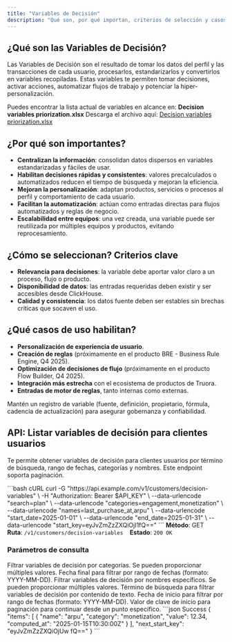 ```yaml
---
title: "Variables de Decisión"
description: "Qué son, por qué importan, criterios de selección y casos de uso."
---
```


## ¿Qué son las Variables de Decisión?

Las Variables de Decisión son el resultado de tomar los datos del perfil y las transacciones de cada usuario, procesarlos, estandarizarlos y convertirlos en variables recopiladas. Estas variables te permiten tomar decisiones, activar acciones, automatizar flujos de trabajo y potenciar la hiper-personalización.

<Note>
Puedes encontrar la lista actual de variables en alcance en: <strong>Decision variables priorization.xlsx</strong>
</Note>

<Info>
Descarga el archivo aquí: <a href="/Decision%20variables%20priorization.xlsx">Decision variables priorization.xlsx</a>
</Info>

## ¿Por qué son importantes?

- **Centralizan la información**: consolidan datos dispersos en variables estandarizadas y fáciles de usar.
- **Habilitan decisiones rápidas y consistentes**: valores precalculados o automatizados reducen el tiempo de búsqueda y mejoran la eficiencia.
- **Mejoran la personalización**: adaptan productos, servicios o procesos al perfil y comportamiento de cada usuario.
- **Facilitan la automatización**: actúan como entradas directas para flujos automatizados y reglas de negocio.
- **Escalabilidad entre equipos**: una vez creada, una variable puede ser reutilizada por múltiples equipos y productos, evitando reprocesamiento.

## ¿Cómo se seleccionan? Criterios clave

- **Relevancia para decisiones**: la variable debe aportar valor claro a un proceso, flujo o producto.
- **Disponibilidad de datos**: las entradas requeridas deben existir y ser accesibles desde ClickHouse.
- **Calidad y consistencia**: los datos fuente deben ser estables sin brechas críticas que socaven el uso.

## ¿Qué casos de uso habilitan?

- **Personalización de experiencia de usuario**.
- **Creación de reglas** (próximamente en el producto BRE - Business Rule Engine, Q4 2025).
- **Optimización de decisiones de flujo** (próximamente en el producto Flow Builder, Q4 2025).
- **Integración más estrecha** con el ecosistema de productos de Truora.
- **Entradas de motor de reglas**, tanto internas como externas.

<Tip>
Mantén un registro de variable (fuente, definición, propietario, fórmula, cadencia de actualización) para asegurar gobernanza y confiabilidad.
</Tip>

## API: Listar variables de decisión para clientes usuarios

Te permite obtener variables de decisión para clientes usuarios por término de búsqueda, rango de fechas, categorías y nombres. Este endpoint soporta paginación.

<RequestExample>
```bash cURL
curl -G "https://api.example.com/v1/customers/decision-variables" \
  -H "Authorization: Bearer $API_KEY" \
  --data-urlencode "search=plan" \
  --data-urlencode "categories=engagement,monetization" \
  --data-urlencode "names=last_purchase_at,arpu" \
  --data-urlencode "start_date=2025-01-01" \
  --data-urlencode "end_date=2025-01-31" \
  --data-urlencode "start_key=eyJvZmZzZXQiOjI1fQ=="
```
</RequestExample>

<Info>
<strong>Método</strong>: GET &nbsp;&nbsp; <strong>Ruta</strong>: <code>/v1/customers/decision-variables</code> &nbsp;&nbsp; <strong>Estado</strong>: <code>200 OK</code>
</Info>

### Parámetros de consulta

<ParamField query="categories" type="array">
Filtrar variables de decisión por categorías. Se pueden proporcionar múltiples valores.
</ParamField>

<ParamField query="end_date" type="string">
Fecha final para filtrar por rango de fechas (formato: YYYY-MM-DD).
</ParamField>

<ParamField query="names" type="array">
Filtrar variables de decisión por nombres específicos. Se pueden proporcionar múltiples valores.
</ParamField>

<ParamField query="search" type="string">
Término de búsqueda para filtrar variables de decisión por contenido de texto.
</ParamField>

<ParamField query="start_date" type="string">
Fecha de inicio para filtrar por rango de fechas (formato: YYYY-MM-DD).
</ParamField>

<ParamField query="start_key" type="string">
Valor de clave de inicio para paginación para continuar desde un punto específico.
</ParamField>

<ResponseExample>
```json Success
{
  "items": [
    {
      "name": "arpu",
      "category": "monetization",
      "value": 12.34,
      "computed_at": "2025-01-15T10:30:00Z"
    }
  ],
  "next_start_key": "eyJvZmZzZXQiOjUw fQ=="
}
```
</ResponseExample>
